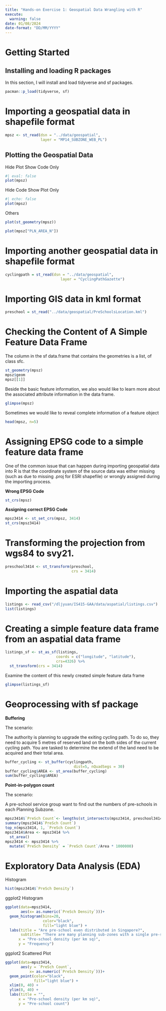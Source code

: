 ```yaml
---
title: "Hands-on Exercise 1: Geospatial Data Wrangling with R"
execute: 
  warning: false
date: 01/08/2024
date-format: "DD/MM/YYYY"
---
```


# Getting Started

## Installing and loading R packages

In this section, I will install and load tidyverse and sf packages.

```r
pacman::p_load(tidyverse, sf)
```

# Importing a geospatial data in shapefile format

```r
mpsz <- st_read(dsn = "../data/geospatial", 
                layer = "MP14_SUBZONE_WEB_PL")

```

## **Plotting the Geospatial Data**

Hide Plot Show Code Only

```r
#| eval: false
plot(mpsz)
```

Hide Code Show Plot Only

```r
#| echo: false
plot(mpsz)
```

Others

```r
plot(st_geometry(mpsz))
```

```r
plot(mpsz["PLN_AREA_N"])
```

# Importing another geospatial data in shapefile format

```r
cyclingpath = st_read(dsn = "../data/geospatial", 
                         layer = "CyclingPathGazette")
```

# Importing GIS data in kml format

```r
preschool = st_read("../data/geospatial/PreSchoolsLocation.kml")
```

# Checking the Content of A Simple Feature Data Frame

The column in the sf data.frame that contains the geometries is a list, of class sfc.

```r
st_geometry(mpsz)
mpsz$geom
mpsz[[1]]
```

Beside the basic feature information, we also would like to learn more about the associated attribute information in the data frame.

```r
glimpse(mpsz)
```

Sometimes we would like to reveal complete information of a feature object

```r
head(mpsz, n=5)  
```

# Assigning EPSG code to a simple feature data frame

One of the common issue that can happen during importing geospatial data into R is that the coordinate system of the source data was either missing (such as due to missing .proj for ESRI shapefile) or wrongly assigned during the importing process.

**Wrong EPSG Code**

```r
st_crs(mpsz) 
```

**Assigning correct EPSG Code**

```r
mpsz3414 <- st_set_crs(mpsz, 3414)
st_crs(mpsz3414)
```

# Transforming the projection from wgs84 to svy21.

```r
preschool3414 <- st_transform(preschool, 
                              crs = 3414)
```

# Importing the aspatial data

```r
listings <- read_csv("/dljyuan/IS415-GAA/data/aspatial/listings.csv")
list(listings) 
```

# Creating a simple feature data frame from an aspatial data frame

```r
listings_sf <- st_as_sf(listings, 
                       coords = c("longitude", "latitude"),
                       crs=4326) %>%
  st_transform(crs = 3414)
```

Examine the content of this newly created simple feature data frame

```r
glimpse(listings_sf)
```

# Geoprocessing with sf package

**Buffering**

The scenario:

The authority is planning to upgrade the exiting cycling path. To do so, they need to acquire 5 metres of reserved land on the both sides of the current cycling path. You are tasked to determine the extend of the land need to be acquired and their total area.

```r
buffer_cycling <- st_buffer(cyclingpath, 
                               dist=5, nQuadSegs = 30)
buffer_cycling$AREA <- st_area(buffer_cycling)
sum(buffer_cycling$AREA)
```

**Point-in-polygon count**

The scenario:

A pre-school service group want to find out the numbers of pre-schools in each Planning Subzone.

```r
mpsz3414$`PreSch Count`<- lengths(st_intersects(mpsz3414, preschool3414))
summary(mpsz3414$`PreSch Count`)
top_n(mpsz3414, 1, `PreSch Count`)
mpsz3414$Area <- mpsz3414 %>%
  st_area()
mpsz3414 <- mpsz3414 %>%
  mutate(`PreSch Density` = `PreSch Count`/Area * 1000000)
```

# Exploratory Data Analysis (EDA)

Histogram

```r
hist(mpsz3414$`PreSch Density`)
```

ggplot2 Histogram

```r
ggplot(data=mpsz3414, 
       aes(x= as.numeric(`PreSch Density`)))+
  geom_histogram(bins=20, 
                 color="black", 
                 fill="light blue") +
  labs(title = "Are pre-school even distributed in Singapore?",
       subtitle= "There are many planning sub-zones with a single pre-school, on the other hand, \nthere are two planning sub-zones with at least 20 pre-schools",
      x = "Pre-school density (per km sq)",
      y = "Frequency")
```

ggplot2 Scattered Plot

```r
ggplot(data=mpsz3414, 
       aes(y = `PreSch Count`, 
           x= as.numeric(`PreSch Density`)))+
  geom_point(color="black", 
             fill="light blue") +
  xlim(0, 40) +
  ylim(0, 40) +
  labs(title = "",
      x = "Pre-school density (per km sq)",
      y = "Pre-school count")
```
